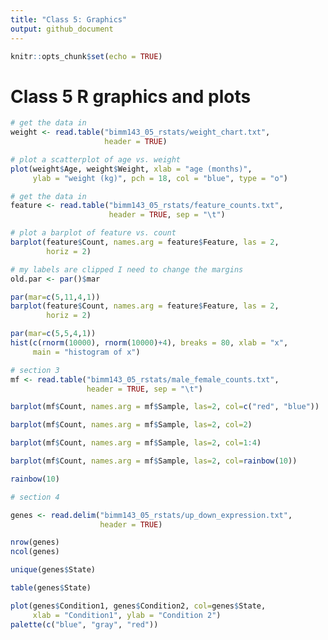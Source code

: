 ```yaml
---
title: "Class 5: Graphics"
output: github_document
---
```


```r
knitr::opts_chunk$set(echo = TRUE)
```

# Class 5 R graphics and plots

```r
# get the data in
weight <- read.table("bimm143_05_rstats/weight_chart.txt",
                     header = TRUE)
```

```r
# plot a scatterplot of age vs. weight
plot(weight$Age, weight$Weight, xlab = "age (months)", 
     ylab = "weight (kg)", pch = 18, col = "blue", type = "o")
```

```r
# get the data in
feature <- read.table("bimm143_05_rstats/feature_counts.txt", 
                      header = TRUE, sep = "\t")
```

```r
# plot a barplot of feature vs. count
barplot(feature$Count, names.arg = feature$Feature, las = 2,
        horiz = 2)
```

```r
# my labels are clipped I need to change the margins
old.par <- par()$mar

par(mar=c(5,11,4,1))
barplot(feature$Count, names.arg = feature$Feature, las = 2,
        horiz = 2)

par(mar=c(5,5,4,1))
hist(c(rnorm(10000), rnorm(10000)+4), breaks = 80, xlab = "x",
     main = "histogram of x")
```

```r
# section 3
mf <- read.table("bimm143_05_rstats/male_female_counts.txt",
                 header = TRUE, sep = "\t")

barplot(mf$Count, names.arg = mf$Sample, las=2, col=c("red", "blue"))

barplot(mf$Count, names.arg = mf$Sample, las=2, col=2)

barplot(mf$Count, names.arg = mf$Sample, las=2, col=1:4)

barplot(mf$Count, names.arg = mf$Sample, las=2, col=rainbow(10))

rainbow(10)
```

```r
# section 4

genes <- read.delim("bimm143_05_rstats/up_down_expression.txt",
                    header = TRUE)

nrow(genes)
ncol(genes)

unique(genes$State)

table(genes$State)

plot(genes$Condition1, genes$Condition2, col=genes$State, 
     xlab = "Condition1", ylab = "Condition 2")
palette(c("blue", "gray", "red"))
```

